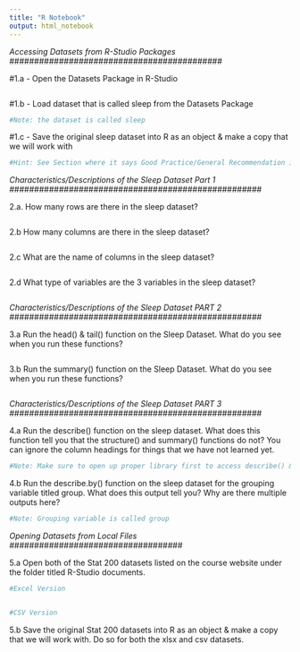 ```yaml
---
title: "R Notebook"
output: html_notebook
---
```


###########################################
*Accessing Datasets from R-Studio Packages*
###########################################


#1.a - Open the Datasets Package in R-Studio
```r

```

#1.b - Load dataset that is called sleep from the Datasets Package
```r

#Note: the dataset is called sleep
```

#1.c - Save the original sleep dataset into R as an object & make a copy that we will work with
```r


#Hint: See Section where it says Good Practice/General Recommendation in the example video
```


###################################################
*Characteristics/Descriptions of the Sleep Dataset*
*Part 1*
###################################################

2.a. How many rows are there in the sleep dataset?
```r

```


2.b How many columns are there in the sleep dataset?
```r


```

2.c What are the name of columns in the sleep dataset?
```r

```


2.d What type of variables are the 3 variables in the sleep dataset?
```r

```



###################################################
*Characteristics/Descriptions of the Sleep Dataset*
*PART 2*
###################################################

3.a Run the head() & tail() function on the Sleep Dataset. What do you see when you run these functions?
```r


```


3.b Run the summary() function on the Sleep Dataset. What do you see when you run these functions?
```r

```



###################################################
*Characteristics/Descriptions of the Sleep Dataset*
*PART 3*
###################################################

4.a Run the describe() function on the sleep dataset. What does this function tell you that the structure() and summary() functions do not? You can ignore the column headings for things that we have not learned yet.

```r


#Note: Make sure to open up proper library first to access describe() & describe.by() function
```

4.b Run the describe.by() function on the sleep dataset for the grouping variable titled group. What does this output tell you? Why are there multiple outputs here?
```r

#Note: Grouping variable is called group
```

###################################
*Opening Datasets from Local Files*
###################################

5.a Open both of the Stat 200 datasets listed on the course website under the folder titled R-Studio documents.
```r
#Excel Version


#CSV Version


```

5.b Save the original Stat 200 datasets into R as an object & make a copy that we will work with. Do so for both the xlsx and csv datasets.
```r

```

